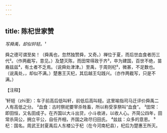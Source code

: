 ```yaml
---
---
---
```

title: 陈杞世家赞
---



*写舜禹，却似轩轻。¹*

舜之德可谓至矣！（舜禹也，忽然独赞舜，又奇。）禅位于夏，而后世血食者历三代²。（作两截写，意见。）及楚灭陈，而田常得政于齐³，卒为建国，百世不绝，苗裔兹兹⁴，有土者不乏焉。（说舜处津津。）至禹，于周则杞⁵，微甚，不足数也。（说禹处，，却似不满。）楚惠王灭杞，其后越王勾践兴。（亦作两截写，只是不满。）

【注释】

¹轩轾（zhì至）：车子前高后低叫轩，前低后高叫轾。这里喻指司马迁评价舜禹二人有高低之分。
²血食：古时祭祀要宰杀牲畜，所以称受享祭叫“血食”。
³田常：即田恒，又名田成子。在齐国以大斗出贷，小斗收进，以收人心。齐简公四年，田常杀简公，拥立平公，自任齐相，齐国之政尽归田氏。
⁴兹兹：众多的意恩。
⁵杞：国名。周武王封夏禹后人东楼公于杞（在今河南杞县），杞后为楚惠王所灭。